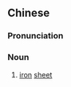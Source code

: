 ==Chinese==
{{zh-forms|s=铁皮}}

===Pronunciation===
{{zh-pron
|m=tiěpí
|c=tit3 pei4
|mn=qz:thih-phêr/xm:thih-phê/zz:thih-phôe
|cat=n
}}

===Noun===
{{zh-noun}}

# [[iron]] [[sheet]]
